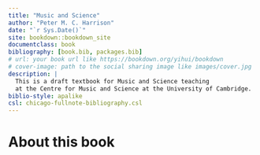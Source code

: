 ```yaml
--- 
title: "Music and Science"
author: "Peter M. C. Harrison"
date: "`r Sys.Date()`"
site: bookdown::bookdown_site
documentclass: book
bibliography: [book.bib, packages.bib]
# url: your book url like https://bookdown.org/yihui/bookdown
# cover-image: path to the social sharing image like images/cover.jpg
description: |
  This is a draft textbook for Music and Science teaching 
  at the Centre for Music and Science at the University of Cambridge.
biblio-style: apalike
csl: chicago-fullnote-bibliography.csl
---
```


# About this book
